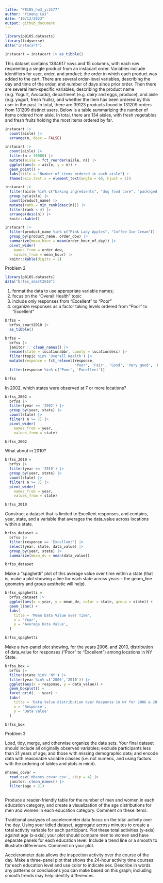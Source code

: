 ```yaml
---
title: "P8105_hw3_yc3577"
author: "Yimeng Cai"
date: "10/12/2023"
output: github_document
---
```


```r
library(p8105.datasets)
library(tidyverse)
data("instacart")

instacart = instacart |> as_tibble()
```
This dataset contains 1384617 rows and 15 columns, with each row resprenting a single product from an instacart order. Variables include identifiers for user, order, and product; the order in which each product was added to the cart. There are several order-level variables, describing the day and time of the order, and number of days since prior order. Then there are several item-specific variables, describing the product name (e.g. Yogurt, Avocado), department (e.g. dairy and eggs, produce), and aisle (e.g. yogurt, fresh fruits), and whether the item has been ordered by this user in the past. In total, there are 39123 products found in 131209 orders from 131209 distinct users.
Below is a table summarizing the number of items ordered from aisle. In total, there are 134 aisles, with fresh vegetables and fresh fruits holding the most items ordered by far.

```r
instacart |>
  count(aisle) |>
  arrange(n, desc = FALSE)
```
```r
instacart |> 
  count(aisle) |> 
  filter(n > 10000) |> 
  mutate(aisle = fct_reorder(aisle, n)) |> 
  ggplot(aes(x = aisle, y = n)) + 
  geom_point() + 
  labs(title = "Number of items ordered in each aisle") +
  theme(axis.text.x = element_text(angle = 60, hjust = 1))
```
```r
instacart |> 
  filter(aisle %in% c("baking ingredients", "dog food care", "packaged vegetables fruits")) |>
  group_by(aisle) |> 
  count(product_name) |> 
  mutate(rank = min_rank(desc(n))) |> 
  filter(rank < 4) |> 
  arrange(desc(n)) |>
  knitr::kable()
```

```r
instacart |>
  filter(product_name %in% c("Pink Lady Apples", "Coffee Ice Cream")) |>
  group_by(product_name, order_dow) |>
  summarize(mean_hour = mean(order_hour_of_day)) |>
  pivot_wider(
    names_from = order_dow, 
    values_from = mean_hour) |>
  knitr::kable(digits = 2)
```

Problem 2

```r
library(p8105.datasets)
data("brfss_smart2010")
```


1. format the data to use appropriate variable names;
2. focus on the “Overall Health” topic
3. include only responses from “Excellent” to “Poor”
4. organize responses as a factor taking levels ordered from “Poor” to “Excellent”

```r
brfss = 
  brfss_smart2010 |>
  as_tibble()

brfss = 
  brfss |>
  janitor :: clean_names() |>
  rename(state = locationabbr, county = locationdesc) |>
  filter(topic %in% 'Overall Health') |>
  mutate(response = fct_relevel(response, 
                                'Poor', 'Fair', 'Good', 'Very good', 'Excellent')) |>
  filter(response %in% c('Poor', 'Excellent'))

brfss
```


In 2002, which states were observed at 7 or more locations?
```r
brfss_2002 =
  brfss |>
  filter(year == '2002') |>
  group_by(year, state) |>
  count(state) |>
  filter( n >= 7) |>
  pivot_wider(
    names_from = year, 
    values_from = state)

brfss_2002
```

What about in 2010?
```r
brfss_2010 =
  brfss |>
  filter(year == '2010') |>
  group_by(year, state) |>
  count(state) |>
  filter( n >= 7) |>
  pivot_wider(
    names_from = year, 
    values_from = state)

brfss_2010
```

Construct a dataset that is limited to Excellent responses, and contains, year, state, and a variable that averages the data_value across locations within a state. 
```r
brfss_dataset =
  brfss |>
  filter(response == 'Excellent') |>
  select(year, state, data_value) |>
  group_by(year, state) |>
  summarize(mean_dv = mean(data_value))

brfss_dataset
```

Make a “spaghetti” plot of this average value over time within a state (that is, make a plot showing a line for each state across years – the geom_line geometry and group aesthetic will help).
```r
brfss_spaghetti =
  brfss_dataset |>
  ggplot(aes(x = year, y = mean_dv, color = state, group = state)) + 
  geom_line() +
  labs(
    title = 'Mean Data Value over Time',
    x = 'Year',
    y = 'Average Data Value',
  )

brfss_spaghetti
```

Make a two-panel plot showing, for the years 2006, and 2010, distribution of data_value for responses (“Poor” to “Excellent”) among locations in NY State.
```r

brfss_box = 
  brfss |>
  filter(state %in% 'NY') |>
  filter(year %in% c('2006','2010')) |>
  ggplot(aes(x = response, y = data_value)) +
  geom_boxplot() +
  facet_grid(. ~ year) +
  labs(
    title = 'Data Value distribution over Response in NY for 2006 & 2010',
    x = 'Response',
    y = 'Data Value'
  )

brfss_box
```



Problem 3


Load, tidy, merge, and otherwise organize the data sets. Your final dataset should include all originally observed variables; exclude participants less than 21 years of age, and those with missing demographic data; and encode data with reasonable variable classes (i.e. not numeric, and using factors with the ordering of tables and plots in mind).
```r
nhanes_covar =
  read_csv('nhanes_covar.csv', skip = 4) |>
  janitor::clean_names() |>
  filter(age > 21)
  
```


Produce a reader-friendly table for the number of men and women in each education category, and create a visualization of the age distributions for men and women in each education category. Comment on these items.

Traditional analyses of accelerometer data focus on the total activity over the day. Using your tidied dataset, aggregate across minutes to create a total activity variable for each participant. Plot these total activities (y-axis) against age (x-axis); your plot should compare men to women and have separate panels for each education level. Include a trend line or a smooth to illustrate differences. Comment on your plot.

Accelerometer data allows the inspection activity over the course of the day. Make a three-panel plot that shows the 24-hour activity time courses for each education level and use color to indicate sex. Describe in words any patterns or conclusions you can make based on this graph; including smooth trends may help identify differences.

